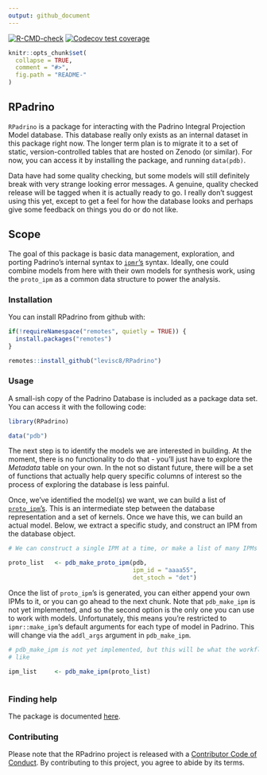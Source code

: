 ```yaml
---
output: github_document
---
```


[![R-CMD-check](https://github.com/levisc8/RPadrino/workflows/R-CMD-check/badge.svg)](https://github.com/levisc8/RPadrino/actions) [![Codecov test coverage](https://codecov.io/gh/levisc8/RPadrino/branch/master/graph/badge.svg)](https://codecov.io/gh/levisc8/RPadrino?branch=master)

```r
knitr::opts_chunk$set(
  collapse = TRUE,
  comment = "#>",
  fig.path = "README-"
)
```

## RPadrino

`RPadrino` is a package for interacting with the Padrino Integral Projection Model database. This database really only exists as an internal dataset in this package right now. The longer term plan is to migrate it to a set of static, version-controlled tables that are hosted on Zenodo (or similar). For now, you can access it by installing the package, and running `data(pdb)`.

Data have had some quality checking, but some models will still definitely break with very strange looking error messages. A genuine, quality checked release will be tagged when it is actually ready to go. I really don't suggest using this yet, except to get a feel for how the database looks and perhaps give some feedback on things you do or do not like.

## Scope

The goal of this package is basic data management, exploration, and porting Padrino's internal syntax to [`ipmr`'s](https://levisc8.github.io/ipmr/) syntax. Ideally, one could combine models from here with their own models for synthesis work, using the `proto_ipm` as a common data structure to power the analysis.

### Installation

You can install RPadrino from github with:

```r

if(!requireNamespace("remotes", quietly = TRUE)) {
  install.packages("remotes")
}

remotes::install_github("levisc8/RPadrino")
```

### Usage

A small-ish copy of the Padrino Database is included as a package data set. You can access it with the following code:

```r

library(RPadrino)

data("pdb")

```

The next step is to identify the models we are interested in building. At the moment, there is no functionality to do that - you'll just have to explore the *Metadata* table on your own. In the not so distant future, there will be a set of functions that actually help query specific columns of interest so the process of exploring the database is less painful.

Once, we've identified the model(s) we want, we can build a list of [`proto_ipm`'s](https://levisc8.github.io/ipmr/articles/proto-ipms.html). This is an intermediate step between the database representation and a set of kernels. Once we have this, we can build an actual model. Below, we extract a specific study, and construct an IPM from the database object.

```r

# We can construct a single IPM at a time, or make a list of many IPMs

proto_list   <- pdb_make_proto_ipm(pdb, 
                                   ipm_id = "aaaa55",
                                   det_stoch = "det")

```

Once the list of `proto_ipm`'s is generated, you can either append your own IPMs to it, or you can go ahead to the next chunk. Note that `pdb_make_ipm` is not yet implemented, and so the second option is the only one you can use to work with models. Unfortunately, this means you're restricted to `ipmr::make_ipm`'s default arguments for each type of model in Padrino. This will change via the `addl_args` argument in `pdb_make_ipm`.

```r

# pdb_make_ipm is not yet implemented, but this will be what the workflow looks 
# like

ipm_list     <- pdb_make_ipm(proto_list)



```

### Finding help

The package is documented [here](https://levisc8.github.io/RPadrino/).

### Contributing

Please note that the RPadrino project is released with a [Contributor Code of Conduct](https://contributor-covenant.org/version/2/0/CODE_OF_CONDUCT.html). By contributing to this project, you agree to abide by its terms.
